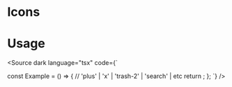 

<Meta title="Style Guide/Icons" />

# Icons

<IconGallery>
	<IconItem name="plus">
		<Icon name="plus" />
	</IconItem>
	<IconItem name="x">
		<Icon name="x" />
	</IconItem>
	<IconItem name="trash-2">
		<Icon name="trash-2" />
	</IconItem>
	<IconItem name="search">
		<Icon name="search" />
	</IconItem>
	<IconItem name="chevron-down">
		<Icon name="chevron-down" />
	</IconItem>
	<IconItem name="chevron-up">
		<Icon name="chevron-up" />
	</IconItem>
	<IconItem name="chevron-left">
		<Icon name="chevron-left" />
	</IconItem>
	<IconItem name="chevron-right">
		<Icon name="chevron-right" />
	</IconItem>
	<IconItem name="calendar">
		<Icon name="calendar" />
	</IconItem>
	<IconItem name="dollar-sign">
		<Icon name="dollar-sign" />
	</IconItem>
</IconGallery>

# Usage

<Source dark language="tsx" code={`

const Example = () => {
// 'plus' | 'x' | 'trash-2' | 'search' | etc
return <Icon name="plus" />;
};
`} />
